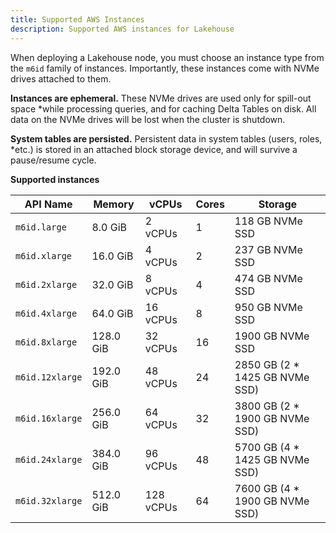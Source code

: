 ```yaml
---
title: Supported AWS Instances
description: Supported AWS instances for Lakehouse
---
```


When deploying a Lakehouse node, you must choose an instance type from
the `m6id` family of instances. Importantly, these instances come with NVMe
drives attached to them.

**Instances are ephemeral.** These NVMe drives are used only for spill-out space
*while processing queries, and for caching Delta Tables on disk.
All data on the NVMe drives will be lost when the cluster is shutdown.

**System tables are persisted.** Persistent data in system tables (users, roles,
*etc.) is stored in an attached
block storage device, and will survive a pause/resume cycle.

**Supported instances**

| API Name        | Memory    | vCPUs     | Cores | Storage                         |
| --------------- | --------- | --------- | ----- | ------------------------------- |
| `m6id.large`    | 8.0 GiB   | 2 vCPUs   | 1     | 118 GB NVMe SSD                 |
| `m6id.xlarge`   | 16.0 GiB  | 4 vCPUs   | 2     | 237 GB NVMe SSD                 |
| `m6id.2xlarge`  | 32.0 GiB  | 8 vCPUs   | 4     | 474 GB NVMe SSD                 |
| `m6id.4xlarge`  | 64.0 GiB  | 16 vCPUs  | 8     | 950 GB NVMe SSD                 |
| `m6id.8xlarge`  | 128.0 GiB | 32 vCPUs  | 16    | 1900 GB NVMe SSD                |
| `m6id.12xlarge` | 192.0 GiB | 48 vCPUs  | 24    | 2850 GB (2 \* 1425 GB NVMe SSD) |
| `m6id.16xlarge` | 256.0 GiB | 64 vCPUs  | 32    | 3800 GB (2 \* 1900 GB NVMe SSD) |
| `m6id.24xlarge` | 384.0 GiB | 96 vCPUs  | 48    | 5700 GB (4 \* 1425 GB NVMe SSD) |
| `m6id.32xlarge` | 512.0 GiB | 128 vCPUs | 64    | 7600 GB (4 \* 1900 GB NVMe SSD) |

